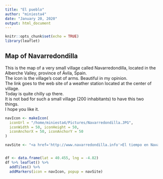 ```yaml
---
title: "El pueblo"
author: "miniesta4"
date: "January 20, 2020"
output: html_document
---
```


```r
knitr::opts_chunk$set(echo = TRUE)
library(leaflet)
```

## Map of Navarredondilla

This is the map of a very small village called Navarredondilla, 
located in the Alberche Valley, province of Ávila, Spain.  
The icon is the village's coat of arms. Beautiful in my opinion.  
The link goes to the web site of a weather station located at the center of village.   
Today is quite chilly up there.   
It is not bad for such a small village (200 inhabitants) to have this two things.  
I hope you like it.

```r
navIcon <- makeIcon(
  iconUrl = "/home/miniesta4/Pictures/Navarredondilla.JPG", 
  iconWidth = 50, iconHeight = 50,
  iconAnchorX = 50, iconAnchorY = 50
)

navSite <- "<a href='http://www.navarredondilla.info'>El tiempo en Navarredondilla</a>"


df <- data.frame(lat = 40.455, lng = -4.82)
df %>% leaflet() %>%
  addTiles() %>%
  addMarkers(icon = navIcon, popup = navSite)
```

